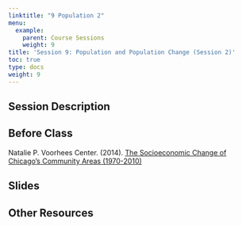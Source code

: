 ```yaml
---
linktitle: "9 Population 2"
menu:
  example:
    parent: Course Sessions
    weight: 9
title: 'Session 9: Population and Population Change (Session 2)'
toc: true
type: docs
weight: 9
---
```


## Session Description

## Before Class

Natalie P. Voorhees Center. (2014). [The Socioeconomic Change of Chicago’s Community Areas (1970-2010)](https://uofi.box.com/s/dueb33gc3em48y39ku9twhl5e8ja45pp)

## Slides

## Other Resources
